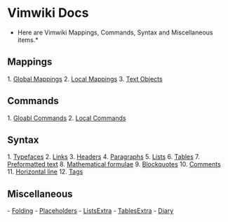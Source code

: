 = Vimwiki Docs =

*Here are Vimwiki Mappings, Commands, Syntax and Miscellaneous items.*

==  Mappings ==

1. [[docs/Global Mappings|Global Mappings]]
2. [[docs/Local Mappings|Local Mappings]]
3. [[docs/Text Objects|Text Objects]]

==  Commands ==

1. [[docs/Gloabl Commands|Gloabl Commands]]
2. [[docs/Local Commands|Local Commands]]

==  Syntax ==

1. [[docs/Typefaces|Typefaces]]
2. [[docs/Links|Links]]
3. [[docs/Headers|Headers]]
4. [[docs/Paragraphs|Paragraphs]]
5. [[docs/Lists|Lists]]
6. [[docs/Tables|Tables]]
7. [[docs/Preformatted text|Preformatted text]]
8. [[docs/Mathematical formulae|Mathematical formulae]]
9. [[docs/Blockquotes|Blockquotes]]
10. [[docs/Comments|Comments]]
11. [[docs/Horizontal line|Horizontal line]]
12. [[docs/Tags|Tags]]
== Miscellaneous ==
- [[docs/Folding|Folding]]
- [[docs/Placeholders|Placeholders]]
- [[docs/ListsExtra|ListsExtra]]
- [[docs/TablesExtra|TablesExtra]]
- [[docs/Diary|Diary]]
